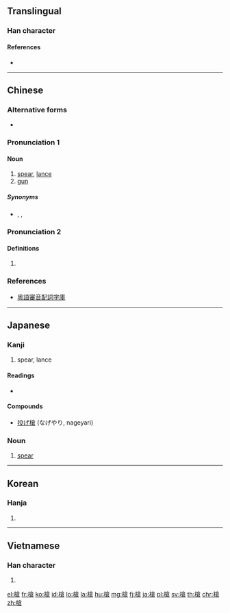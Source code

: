 {{also|枪}}
==Translingual==

===Han character===
{{Han char|rn=75|rad=木|as=10|sn=14|four=48967|canj=DOIR|ids=⿰木倉}}

====References====
* {{Han ref|kx=0546.090|dkj=15319|dj=0934.010|hdz=21266.050|uh=69CD|ud=27085|bh=BA6A|bd=47722}}

----

==Chinese==
{{zh-forms|s=枪}}
{{wikipedia|lang=zh}}

===Alternative forms===
* {{zh-l|鎗}}

===Pronunciation 1===
{{zh-pron
|m=qiāng
|c=coeng1
|h=pfs=chhiông
|md=
|mn=chhiuⁿ
|w=
|mc=y
|oc=y
|cat=n
}}

====Noun====
{{zh-noun}}

# [[spear]], [[lance]]
# [[gun]]

=====Synonyms=====
* {{sense|gun}} {{zh-l|槍械}}, {{zh-l|銃械}}, {{zh-l|銃}}

===Pronunciation 2===
{{zh-pron
|m=chēng
|c=caang1
|cat=
}}

====Definitions====
{{zh-hanzi}}

# {{only used in|欃槍|lang=zh}}

===References===
* [http://humanum.arts.cuhk.edu.hk/Lexis/lexi-can/ 粵語審音配詞字庫]

{{zh-cat|Weapons|Firearms}}

----

==Japanese==

===Kanji===
{{ja-kanji|grade=|rs=木10}}

# spear, lance

====Readings====
* {{ja-readings|goon=[[そう]] (sō)|kanon=[[しょう]] (shō)|kun=[[やり]] (yari)}}

====Compounds====
* [[投げ槍]] (なげやり, nageyari)

===Noun===
{{ja-noun|やり}}

# {{label|ja|weaponry|sort=やり}} [[spear]]

----

==Korean==

===Hanja===
{{ko-hanja|hangeul=[[창]], [[쟁]]|eumhun=|rv=chang, jaeng|mr=ch'ang, chaeng|y=chang, cayng}}

# {{defn|lang=ko|sort=木10}}

----

==Vietnamese==

===Han character===
{{vi-hantu|[[thương]], [[sang]]|rs=木10}}

# {{defn|lang=vi|sort=木10}}

[[el:槍]]
[[fr:槍]]
[[ko:槍]]
[[id:槍]]
[[lo:槍]]
[[la:槍]]
[[hu:槍]]
[[mg:槍]]
[[fj:槍]]
[[ja:槍]]
[[pl:槍]]
[[sv:槍]]
[[th:槍]]
[[chr:槍]]
[[zh:槍]]